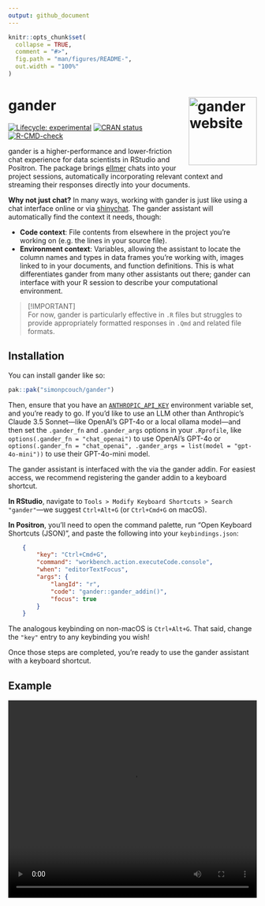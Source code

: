 ```yaml
---
output: github_document
---
```


<!-- README.md is generated from README.Rmd. Please edit that file -->

```r
knitr::opts_chunk$set(
  collapse = TRUE,
  comment = "#>",
  fig.path = "man/figures/README-",
  out.width = "100%"
)
```

# gander <a href="https://simonpcouch.github.io/gander/"><img src="man/figures/logo.png" align="right" height="138" alt="gander website" /></a>

<!-- badges: start -->
[![Lifecycle: experimental](https://img.shields.io/badge/lifecycle-experimental-orange.svg)](https://lifecycle.r-lib.org/articles/stages.html#experimental)
[![CRAN status](https://www.r-pkg.org/badges/version/gander)](https://CRAN.R-project.org/package=gander)
[![R-CMD-check](https://github.com/simonpcouch/gander/actions/workflows/R-CMD-check.yaml/badge.svg)](https://github.com/simonpcouch/gander/actions/workflows/R-CMD-check.yaml)
<!-- badges: end -->

gander is a higher-performance and lower-friction chat experience for data scientists in RStudio and Positron. The package brings [ellmer](https://ellmer.tidyverse.org) chats into your project sessions, automatically incorporating relevant context and streaming their responses directly into your documents.

**Why not just chat?** In many ways, working with gander is just like using a chat interface online or via [shinychat](https://github.com/jcheng5/shinychat). The gander assistant will  automatically find the context it needs, though: 

* **Code context**: File contents from elsewhere in the project you're working on (e.g. the lines in your source file).
* **Environment context**: Variables, allowing the assistant to locate the column names and types in data frames you're working with, images linked to in your documents, and function definitions. This is what differentiates gander from many other assistants out there; gander can interface with your R session to describe your computational environment.

> [!IMPORTANT]  
> For now, gander is particularly effective in `.R` files but struggles to provide appropriately formatted responses in `.Qmd` and related file formats.

## Installation

You can install gander like so:

``` r
pak::pak("simonpcouch/gander")
```

Then, ensure that you have an [`ANTHROPIC_API_KEY`](https://console.anthropic.com/) environment variable set, and you're ready to go. If you'd like to use an LLM other than Anthropic's Claude 3.5 Sonnet—like OpenAI's GPT-4o or a local ollama model—and then set the `.gander_fn` and `.gander_args` options in your `.Rprofile`, like `options(.gander_fn = "chat_openai")` to use OpenAI's GPT-4o or `options(.gander_fn = "chat_openai", .gander_args = list(model = "gpt-4o-mini"))` to use their GPT-4o-mini model.

The gander assistant is interfaced with the via the gander addin. For easiest access, we recommend registering the gander addin to a keyboard shortcut.

**In RStudio**, navigate to `Tools > Modify Keyboard Shortcuts > Search "gander"`—we suggest `Ctrl+Alt+G` (or `Ctrl+Cmd+G` on macOS).

**In Positron**, you'll need to open the command palette, run "Open Keyboard Shortcuts (JSON)", and paste the following into your `keybindings.json`:

```json
    {
        "key": "Ctrl+Cmd+G",
        "command": "workbench.action.executeCode.console",
        "when": "editorTextFocus",
        "args": {
            "langId": "r",
            "code": "gander::gander_addin()",
            "focus": true
        }
    }
```

The analogous keybinding on non-macOS is `Ctrl+Alt+G`. That said, change the `"key"` entry to any keybinding you wish!

Once those steps are completed, you're ready to use the gander assistant with a keyboard shortcut.

## Example

<video src="https://github.com/user-attachments/assets/17b57310-290f-4fd7-9e00-759b8b9b76ae
" width="100%" height="400px" />
